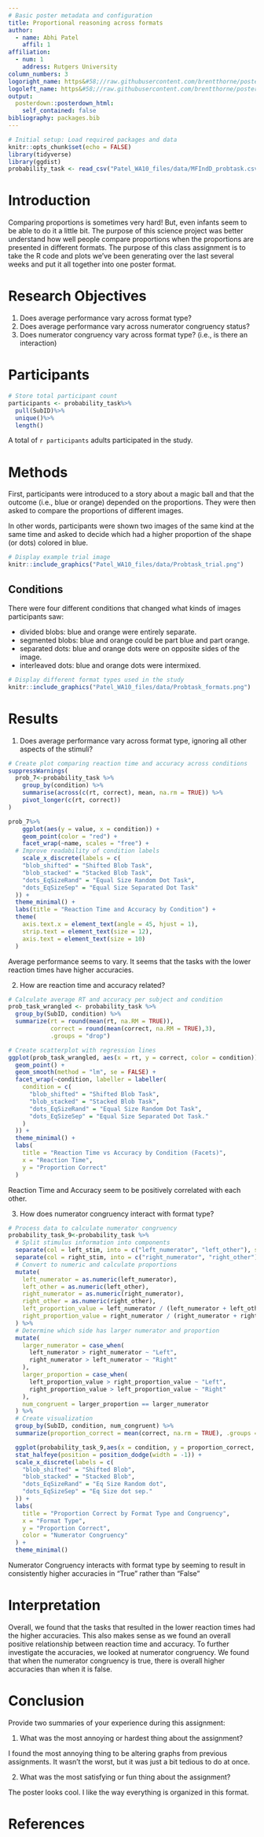 ```yaml
---
# Basic poster metadata and configuration
title: Proportional reasoning across formats
author:
  - name: Abhi Patel
    affil: 1
affiliation:
  - num: 1
    address: Rutgers University
column_numbers: 3
logoright_name: https&#58;//raw.githubusercontent.com/brentthorne/posterdown/master/images/betterhexlogo.png
logoleft_name: https&#58;//raw.githubusercontent.com/brentthorne/posterdown/master/images/betterhexlogo.png
output: 
  posterdown::posterdown_html:
    self_contained: false
bibliography: packages.bib
---
```


```r
# Initial setup: Load required packages and data
knitr::opts_chunk$set(echo = FALSE)
library(tidyverse)
library(ggdist)
probability_task <- read_csv("Patel_WA10_files/data/MFIndD_probtask.csv")
```

# Introduction

Comparing proportions is sometimes very hard! But, even infants seem to be able to do it a little bit. The purpose of this science project was better understand how well people compare proportions when the proportions are presented in different formats. The purpose of this class assignment is to take the R code and plots we've been generating over the last several weeks and put it all together into one poster format.

# Research Objectives

1. Does average performance vary across format type?
2. Does average performance vary across numerator congruency status?
3. Does numerator congruency vary across format type? (i.e., is there an interaction)

# Participants
```r
# Store total participant count
participants <- probability_task%>%
  pull(SubID)%>%
  unique()%>%
  length()
```

A total of  `r participants` adults participated in the study.

# Methods

First, participants were introduced to a story about a magic ball and that the outcome (i.e., blue or orange) depended on the proportions. They were then asked to compare the proportions of different images.

In other words, participants were shown two images of the same kind at the same time and asked to decide which had a higher proportion of the shape (or dots) colored in blue.

```r
# Display example trial image
knitr::include_graphics("Patel_WA10_files/data/Probtask_trial.png")
```

## Conditions

There were four different conditions that changed what kinds of images participants saw:

- divided blobs: blue and orange were entirely separate.
- segmented blobs: blue and orange could be part blue and part orange.
- separated dots: blue and orange dots were on opposite sides of the image.
- interleaved dots: blue and orange dots were intermixed.

```r
# Display different format types used in the study
knitr::include_graphics("Patel_WA10_files/data/Probtask_formats.png")
```

# Results

1. Does average performance vary across format type, ignoring all other aspects of the stimuli?

```r
# Create plot comparing reaction time and accuracy across conditions
suppressWarnings(
  prob_7<-probability_task %>%
    group_by(condition) %>%
    summarise(across(c(rt, correct), mean, na.rm = TRUE)) %>%
    pivot_longer(c(rt, correct))
)
```
```r
prob_7%>%
    ggplot(aes(y = value, x = condition)) +
    geom_point(color = "red") +
    facet_wrap(~name, scales = "free") +
  # Improve readability of condition labels
    scale_x_discrete(labels = c(
    "blob_shifted" = "Shifted Blob Task",
    "blob_stacked" = "Stacked Blob Task",
    "dots_EqSizeRand" = "Equal Size Random Dot Task",
    "dots_EqSizeSep" = "Equal Size Separated Dot Task"
  )) +
  theme_minimal() +
  labs(title = "Reaction Time and Accuracy by Condition") +
  theme(
    axis.text.x = element_text(angle = 45, hjust = 1),
    strip.text = element_text(size = 12),
    axis.text = element_text(size = 10)
  )

```
Average performance seems to vary. It seems that the tasks with the lower reaction times have higher accuracies.

2. How are reaction time and accuracy related?
```r
# Calculate average RT and accuracy per subject and condition
prob_task_wrangled <- probability_task %>%
  group_by(SubID, condition) %>%
  summarize(rt = round(mean(rt, na.RM = TRUE)),
            correct = round(mean(correct, na.RM = TRUE),3),
            .groups = "drop")
```
```r
# Create scatterplot with regression lines
ggplot(prob_task_wrangled, aes(x = rt, y = correct, color = condition)) +
  geom_point() +
  geom_smooth(method = "lm", se = FALSE) +
  facet_wrap(~condition, labeller = labeller(
    condition = c(
      "blob_shifted" = "Shifted Blob Task",
      "blob_stacked" = "Stacked Blob Task",
      "dots_EqSizeRand" = "Equal Size Random Dot Task",
      "dots_EqSizeSep" = "Equal Size Separated Dot Task."
    )
  )) +
  theme_minimal() +
  labs(
    title = "Reaction Time vs Accuracy by Condition (Facets)", 
    x = "Reaction Time", 
    y = "Proportion Correct"
  )
```

Reaction Time and Accuracy seem to be positively correlated with each other.

3. How does numerator congruency interact with format type?

```r
# Process data to calculate numerator congruency
probability_task_9<-probability_task %>%
  # Split stimulus information into components
  separate(col = left_stim, into = c("left_numerator", "left_other"), sep = "_") %>%
  separate(col = right_stim, into = c("right_numerator", "right_other"), sep = "_") %>%
  # Convert to numeric and calculate proportions
  mutate(
    left_numerator = as.numeric(left_numerator),
    left_other = as.numeric(left_other),
    right_numerator = as.numeric(right_numerator),
    right_other = as.numeric(right_other),
    left_proportion_value = left_numerator / (left_numerator + left_other), 
    right_proportion_value = right_numerator / (right_numerator + right_other)
  ) %>%
  # Determine which side has larger numerator and proportion
  mutate(
    larger_numerator = case_when(
      left_numerator > right_numerator ~ "Left",
      right_numerator > left_numerator ~ "Right"
    ),
    larger_proportion = case_when(
      left_proportion_value > right_proportion_value ~ "Left",
      right_proportion_value > left_proportion_value ~ "Right"
    ),
    num_congruent = larger_proportion == larger_numerator
  ) %>%
  # Create visualization
  group_by(SubID, condition, num_congruent) %>%
  summarize(proportion_correct = mean(correct, na.rm = TRUE), .groups = 'drop')
```
```r
  ggplot(probability_task_9,aes(x = condition, y = proportion_correct, color = as.factor(num_congruent))) +
  stat_halfeye(position = position_dodge(width = -1)) +
  scale_x_discrete(labels = c(
    "blob_shifted" = "Shifted Blob", 
    "blob_stacked" = "Stacked Blob", 
    "dots_EqSizeRand" = "Eq Size Random dot", 
    "dots_EqSizeSep" = "Eq Size dot sep."
  )) +
  labs(
    title = "Proportion Correct by Format Type and Congruency",
    x = "Format Type",
    y = "Proportion Correct",
    color = "Numerator Congruency"
  ) +
  theme_minimal()
```

Numerator Congruency interacts with format type by seeming to result in consistently higher accuracies in "True" rather than "False"

# Interpretation

Overall, we found that the tasks that resulted in the lower reaction times had the higher accuracies. This also makes sense as we found an overall positive relationship between reaction time and accuracy. To further investigate the accuracies, we looked at numerator congruency. We found that when the numerator congruency is true, there is overall higher accuracies than when it is false. 

# Conclusion

Provide two summaries of your experience during this assignment:

1. What was the most annoying or hardest thing about the assignment?

I found the most annoying thing to be altering graphs from previous assignments. It wasn't the worst, but it was just a bit tedious to do at once.

2. What was the most satisfying or fun thing about the assignment?

The poster looks cool. I like the way everything is organized in this format.

# References